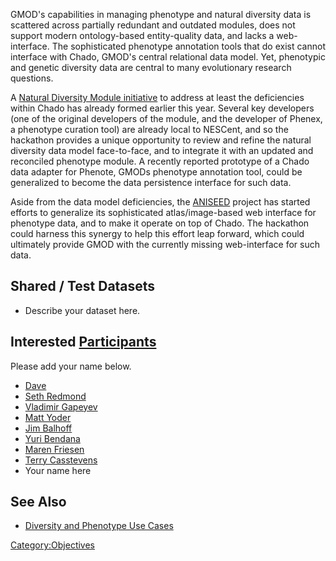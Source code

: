 GMOD's capabilities in managing phenotype and natural diversity data is scattered across partially redundant and outdated modules, does not support modern ontology-based entity-quality data, and lacks a web-interface. The sophisticated phenotype annotation tools that do exist cannot interface with Chado, GMOD's central relational data model. Yet, phenotypic and genetic diversity data are central to many evolutionary research questions.

A [[gmod:Chado Natural Diversity Module Working Group|Natural Diversity Module initiative]]  to address at least the deficiencies within Chado has already formed earlier this year. Several key developers (one of the original developers of the module, and the developer of Phenex, a phenotype curation tool) are already local to NESCent, and so the hackathon provides a unique opportunity to review and refine the natural diversity data model face-to-face, and to integrate it with an updated and reconciled phenotype module.  A recently reported prototype of a Chado data adapter for Phenote, GMODs phenotype annotation tool, could be generalized to become the data persistence interface for such data.

Aside from the data model deficiencies, the [http://aniseed-ibdm.univ-mrs.fr/ ANISEED] project has started efforts to generalize its sophisticated atlas/image-based web interface for phenotype data, and to make it operate on top of Chado. The hackathon could harness this synergy to help this effort leap forward, which could ultimately provide GMOD with the currently missing web-interface for such data.

== Shared / Test Datasets ==

{{SharedDataSetsBlurb}}

* Describe your dataset here.

== Interested [[Participants]] ==

Please add your name below.

* [[Dave]]
* [[Seth Redmond]]
* [[User:Vg34|Vladimir Gapeyev]]
* [[User:diapriid@gmail.com|Matt Yoder]]
* [[User:balhoff@nescent.org|Jim Balhoff]]
* [[User:ybendana@usc.edu|Yuri Bendana]]
* [[User:friesen@usc.edu|Maren Friesen]]
* [[User:tmc46@cornell.edu|Terry Casstevens]]
* Your name here

== See Also ==

* [[Use Cases#Diversity and Phenotypes Use Cases|Diversity and Phenotype Use Cases]]

[[Category:Objectives]]